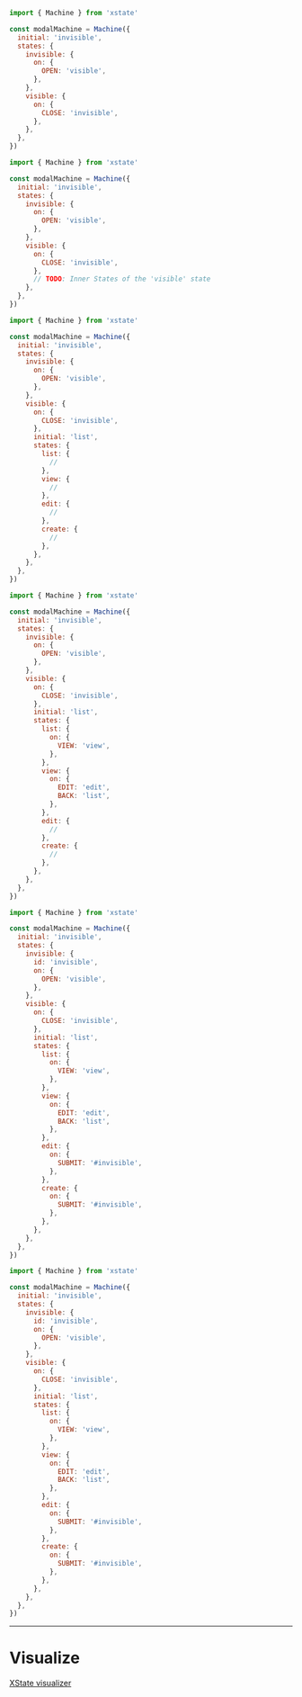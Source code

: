 
<CodeSurferLayout>

```js title="Hierarchical State"
import { Machine } from 'xstate'

const modalMachine = Machine({
  initial: 'invisible',
  states: {
    invisible: {
      on: {
        OPEN: 'visible',
      },
    },
    visible: {
      on: {
        CLOSE: 'invisible',
      },
    },
  },
})
```

```js 15 title="Hierarchical State" subtitle="Define Inner States of the 'visible' state"
import { Machine } from 'xstate'

const modalMachine = Machine({
  initial: 'invisible',
  states: {
    invisible: {
      on: {
        OPEN: 'visible',
      },
    },
    visible: {
      on: {
        CLOSE: 'invisible',
      },
      // TODO: Inner States of the 'visible' state
    },
  },
})
```

```js 15,17,20,23,26 title="Hierarchical State" subtitle="Inner states of the 'visible' state"
import { Machine } from 'xstate'

const modalMachine = Machine({
  initial: 'invisible',
  states: {
    invisible: {
      on: {
        OPEN: 'visible',
      },
    },
    visible: {
      on: {
        CLOSE: 'invisible',
      },
      initial: 'list',
      states: {
        list: {
          //
        },
        view: {
          //
        },
        edit: {
          //
        },
        create: {
          //
        },
      },
    },
  },
})
```

```js 18:20,23:26 title="Hierarchical State" subtitle="Inner events of the 'visible' state"
import { Machine } from 'xstate'

const modalMachine = Machine({
  initial: 'invisible',
  states: {
    invisible: {
      on: {
        OPEN: 'visible',
      },
    },
    visible: {
      on: {
        CLOSE: 'invisible',
      },
      initial: 'list',
      states: {
        list: {
          on: {
            VIEW: 'view',
          },
        },
        view: {
          on: {
            EDIT: 'edit',
            BACK: 'list',
          },
        },
        edit: {
          //
        },
        create: {
          //
        },
      },
    },
  },
})
```

```js 7,30:32,35:37 title="Hierarchical State" subtitle="Referencing external state by #id"
import { Machine } from 'xstate'

const modalMachine = Machine({
  initial: 'invisible',
  states: {
    invisible: {
      id: 'invisible',
      on: {
        OPEN: 'visible',
      },
    },
    visible: {
      on: {
        CLOSE: 'invisible',
      },
      initial: 'list',
      states: {
        list: {
          on: {
            VIEW: 'view',
          },
        },
        view: {
          on: {
            EDIT: 'edit',
            BACK: 'list',
          },
        },
        edit: {
          on: {
            SUBMIT: '#invisible',
          },
        },
        create: {
          on: {
            SUBMIT: '#invisible',
          },
        },
      },
    },
  },
})
```

```js 3:42 title="Hierarchical State" subtitle="How does it look like on the state diagram?"
import { Machine } from 'xstate'

const modalMachine = Machine({
  initial: 'invisible',
  states: {
    invisible: {
      id: 'invisible',
      on: {
        OPEN: 'visible',
      },
    },
    visible: {
      on: {
        CLOSE: 'invisible',
      },
      initial: 'list',
      states: {
        list: {
          on: {
            VIEW: 'view',
          },
        },
        view: {
          on: {
            EDIT: 'edit',
            BACK: 'list',
          },
        },
        edit: {
          on: {
            SUBMIT: '#invisible',
          },
        },
        create: {
          on: {
            SUBMIT: '#invisible',
          },
        },
      },
    },
  },
})
```

</CodeSurferLayout>

---

# Visualize

<a target="\_blank" href="https://statecharts.github.io/xstate-viz/">XState visualizer</a>
